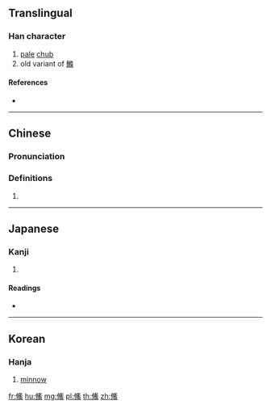 {{character info/new}}
==Translingual==

===Han character===
{{Han char|rn=195|rad=魚|as=07|sn=18|four=27236|canj=OLOF,XOLOF|ids=⿸攸魚}}

# [[pale]] [[chub]] {{gloss|{{taxlink|Zacco platypus|species|noshow=1}}}}
# old variant of [[鰷]]

====References====
* {{Han ref|kx=1471.140|dkj=46179|dj=2003.320|hdz=10234.010|uh=9BC8|ud=39880|bh=C357|bd=50007}}

----

==Chinese==
{{zh-forms}}

===Pronunciation===
{{zh-pron
|m=tiáo,yóu,chóu
|c=jau4,tiu4
|mc=y
|oc=
|ma=
|cat=n
}}

===Definitions===
{{zh-hanzi}}

# {{rfdef|lang=zh}}

----

==Japanese==

===Kanji===
{{ja-kanji|grade=|rs=魚07}}

# {{vern|Japanese dace}}

====Readings====
* {{ja-readings|on=[[ゆう]] (yū), [[ゆ]] (yu)|kun=[[はや]] (haya), [[はえ]] (hae)}}

----

==Korean==

===Hanja===
{{ko-hanja|hangeul=조|rv=jo|mr=cho}}

# [[minnow]]

[[fr:鯈]]
[[hu:鯈]]
[[mg:鯈]]
[[pl:鯈]]
[[th:鯈]]
[[zh:鯈]]
